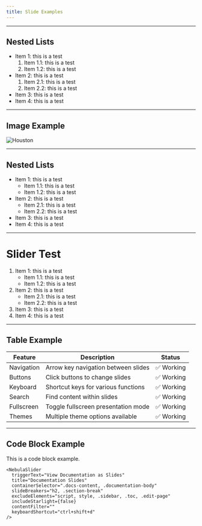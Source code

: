 ```yaml
---
title: Slide Examples
---
```



<NebulaSlider/>


---


## Nested Lists

- Item 1: this is a test
    1. Item 1.1: this is a test
    2. Item 1.2: this is a test
- Item 2: this is a test 
    1. Item 2.1: this is a test
    2. Item 2.2: this is a test
- Item 3: this is a test
- Item 4: this is a test

---

## Image Example
![Houston](../../../../assets/nebula.svg) 

---

## Nested Lists

- Item 1: this is a test
    - Item 1.1: this is a test
    - Item 1.2: this is a test
- Item 2: this is a test
    - Item 2.1: this is a test
    - Item 2.2: this is a test
- Item 3: this is a test
- Item 4: this is a test


---

# Slider Test

1. Item 1: this is a test
    - Item 1.1: this is a test
    - Item 1.2: this is a test  
2. Item 2: this is a test
    - Item 2.1: this is a test
    - Item 2.2: this is a test
3. Item 3: this is a test
4. Item 4: this is a test

---

## Table Example

| Feature | Description | Status |
|---------|-------------|--------|
| Navigation | Arrow key navigation between slides | ✅ Working |
| Buttons | Click buttons to change slides | ✅ Working |
| Keyboard | Shortcut keys for various functions | ✅ Working |
| Search | Find content within slides | ✅ Working |
| Fullscreen | Toggle fullscreen presentation mode | ✅ Working |
| Themes | Multiple theme options available | ✅ Working |

--- 

## Code Block Example

This is a code block example.

```astro
<NebulaSlider 
  triggerText="View Documentation as Slides"
  title="Documentation Slides"
  containerSelector=".docs-content, .documentation-body"
  slideBreakers="h2, .section-break"
  excludeElements="script, style, .sidebar, .toc, .edit-page"
  includeStarlight={false}
  contentFilter=""
  keyboardShortcut="ctrl+shift+d"
/>
```
